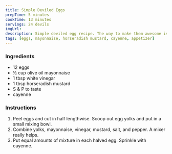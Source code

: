 ```yaml
---
title: Simple Deviled Eggs
prepTime: 5 minutes
cookTime: 13 minutes
servings: 24 devils
imgUrl:
description: Simple deviled egg recipe. The way to make them awesome is to add stuff to the filling.
tags: [eggs, mayonnaise, horseradish mustard, cayenne, appetizer]
---
```


### Ingredients

- 12 eggs
- 1⁄2 cup olive oil mayonnaise
- 1 tbsp white vinegar
- 1 tbsp horseradish mustard
- S & P to taste
- cayenne

### Instructions

1. Peel eggs and cut in half lengthwise. Scoop out egg yolks and put in a small mixing bowl.
2. Combine yolks, mayonnaise, vinegar, mustard, salt, and pepper. A mixer really helps.
3. Put equal amounts of mixture in each halved egg. Sprinkle with cayenne.
